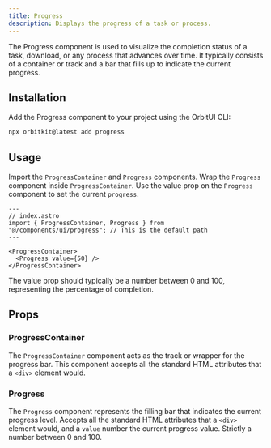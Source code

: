 ```yaml
---
title: Progress
description: Displays the progress of a task or process.
---
```


The Progress component is used to visualize the completion status of a task, download, or any process that advances over time. It typically consists of a container or track and a bar that fills up to indicate the current progress.

## Installation

Add the Progress component to your project using the OrbitUI CLI:

```bash
npx orbitkit@latest add progress
```

## Usage

Import the `ProgressContainer` and `Progress` components. Wrap the `Progress` component inside `ProgressContainer`. Use the value prop on the `Progress` component to set the current `progress`.

```astro
---
// index.astro
import { ProgressContainer, Progress } from "@/components/ui/progress"; // This is the default path
---

<ProgressContainer>
  <Progress value={50} />
</ProgressContainer>
```

The value prop should typically be a number between 0 and 100, representing the percentage of completion.

## Props

### ProgressContainer

The `ProgressContainer` component acts as the track or wrapper for the progress bar. This component accepts all the standard HTML attributes that a `<div>` element would.

### Progress

The `Progress` component represents the filling bar that indicates the current progress level. Accepts all the standard HTML attributes that a `<div>` element would, and a `value` number the current progress value. Strictly a number between 0 and 100.

